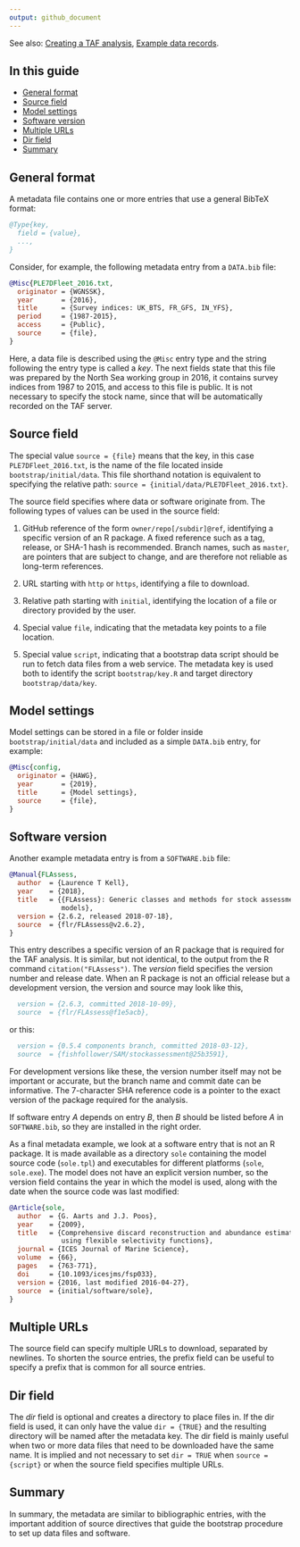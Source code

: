 ```yaml
---
output: github_document
---
```


See also:
[Creating a TAF analysis](Creating-a-TAF-analysis),
[Example data records](Example-data-records).

## In this guide

- [General format](#general-format)
- [Source field](#source-field)
- [Model settings](#model-settings)
- [Software version](#software-version)
- [Multiple URLs](#multiple-urls)
- [Dir field](#dir-field)
- [Summary](#summary)

## General format

A metadata file contains one or more entries that use a general BibTeX format:

```bibtex
@Type{key,
  field = {value},
  ...,
}
```

Consider, for example, the following metadata entry from a `DATA.bib` file:

```bibtex
@Misc{PLE7DFleet_2016.txt,
  originator = {WGNSSK},
  year       = {2016},
  title      = {Survey indices: UK_BTS, FR_GFS, IN_YFS},
  period     = {1987-2015},
  access     = {Public},
  source     = {file},
}
```

Here, a data file is described using the `@Misc` entry type and the string
following the entry type is called a *key*. The next fields state that this file
was prepared by the North Sea working group in 2016, it contains survey indices
from 1987 to 2015, and access to this file is public. It is not necessary to
specify the stock name, since that will be automatically recorded on the TAF
server.

## Source field

The special value `source = {file}` means that the key, in this case
`PLE7DFleet_2016.txt`, is the name of the file located inside
`bootstrap/initial/data`. This file shorthand notation is equivalent to
specifying the relative path: `source = {initial/data/PLE7DFleet_2016.txt}`.

The source field specifies where data or software originate from. The following
types of values can be used in the source field:

1. GitHub reference of the form `owner/repo[/subdir]@ref`, identifying a
   specific version of an R package. A fixed reference such as a tag, release,
   or SHA-1 hash is recommended. Branch names, such as `master`, are pointers
   that are subject to change, and are therefore not reliable as long-term
   references.

2. URL starting with `http` or `https`, identifying a file to download.

3. Relative path starting with `initial`, identifying the location of a file or
   directory provided by the user.

4. Special value `file`, indicating that the metadata key points to a file
   location.

5. Special value `script`, indicating that a bootstrap data script should be run
   to fetch data files from a web service. The metadata key is used both to
   identify the script `bootstrap/key.R` and target directory
   `bootstrap/data/key`.

## Model settings

Model settings can be stored in a file or folder inside `bootstrap/initial/data`
and included as a simple `DATA.bib` entry, for example:

```bibtex
@Misc{config,
  originator = {HAWG},
  year       = {2019},
  title      = {Model settings},
  source     = {file},
}
```

## Software version

Another example metadata entry is from a `SOFTWARE.bib` file:

```bibtex
@Manual{FLAssess,
  author  = {Laurence T Kell},
  year    = {2018},
  title   = {{FLAssess}: Generic classes and methods for stock assessment
             models},
  version = {2.6.2, released 2018-07-18},
  source  = {flr/FLAssess@v2.6.2},
}
```

This entry describes a specific version of an R package that is required for the
TAF analysis. It is similar, but not identical, to the output from the R command
`citation("FLAssess")`. The *version* field specifies the version number and
release date. When an R package is not an official release but a development
version, the version and source may look like this,

```bibtex
  version = {2.6.3, committed 2018-10-09},
  source  = {flr/FLAssess@f1e5acb},
```

or this:

```bibtex
  version = {0.5.4 components branch, committed 2018-03-12},
  source  = {fishfollower/SAM/stockassessment@25b3591},
```

For development versions like these, the version number itself may not be
important or accurate, but the branch name and commit date can be informative.
The 7-character SHA reference code is a pointer to the exact version of the
package required for the analysis.

If software entry *A* depends on entry *B*, then *B* should be listed before *A*
in `SOFTWARE.bib`, so they are installed in the right order.

As a final metadata example, we look at a software entry that is not an R
package. It is made available as a directory `sole` containing the model source
code (`sole.tpl`) and executables for different platforms (`sole`, `sole.exe`).
The model does not have an explicit version number, so the version field
contains the year in which the model is used, along with the date when the
source code was last modified:

```bibtex
@Article{sole,
  author  = {G. Aarts and J.J. Poos},
  year    = {2009},
  title   = {Comprehensive discard reconstruction and abundance estimation
             using flexible selectivity functions},
  journal = {ICES Journal of Marine Science},
  volume  = {66},
  pages   = {763-771},
  doi     = {10.1093/icesjms/fsp033},
  version = {2016, last modified 2016-04-27},
  source  = {initial/software/sole},
}
```

## Multiple URLs

The source field can specify multiple URLs to download, separated by newlines.
To shorten the source entries, the prefix field can be useful to specify a
prefix that is common for all source entries.

## Dir field

The *dir* field is optional and creates a directory to place files in. If the
dir field is used, it can only have the value `dir = {TRUE}` and the resulting
directory will be named after the metadata key. The dir field is mainly useful
when two or more data files that need to be downloaded have the same name. It is
implied and not necessary to set `dir = TRUE` when `source = {script}` or when
the source field specifies multiple URLs.

## Summary

In summary, the metadata are similar to bibliographic entries, with the
important addition of source directives that guide the bootstrap procedure to
set up data files and software.
